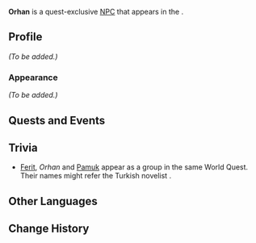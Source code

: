 {{Meta
|missing_NPC_profile  = yes
}}
{{Character Infobox
|type             = Quest NPC
|image            = NPC Orhan.png
|region           = Sumeru
|location         = Sumeru
|affiliation      = Corps of Thirty
}}
'''Orhan''' is a quest-exclusive [[NPC]] that appears in the {{Quest|A Short Encounter with a Rare Bird}}.
<!--
==Location==
{{subst:#tag:gallery|
NPC Location {{subst:PAGENAME}}.png{{subst:!}}{{subst:PAGENAME}}'s location
NPC Location {{subst:PAGENAME}} Context.png{{subst:!}}Additional context
|hideaddbutton=true
|captionalign=center
}}
-->
==Profile==
<!-- Detailed story/lore information goes here. -->
''(To be added.)''

===Appearance===
<!-- Keep appearance section short and concise. Limit to 2 paragraphs with 3-4 sentences each. -->
''(To be added.)''

==Quests and Events==
{{Quests and Events}}

==Trivia==
* [[Ferit]], ''Orhan'' and [[Pamuk]] appear as a group in the same World Quest. Their names might refer the Turkish novelist {{w|Orhan Pamuk|Ferit Orhan Pamuk}}.

==Other Languages==
{{Other Languages
|default_hidden = 1
|en      = Orhan
|zhs     = 奥尔罕
|zhs_rm  = Ào'ěrhǎn
|zht     = 奧爾罕
|zht_rm  = Ào'ěrhǎn
|ja      = オルハン
|ja_rm   = Oruhan
|ko      = 오르한
|es      = Orhan
|fr      = Orhan
|ru      = Орхан
|th      = Orhan
|vi      = Orhan
|de      = Orhan
|id      = Orhan
|pt      = Orhan
|tr      = Orhan
|it      = Orhan
}}

==Change History==
{{Change History|3.0}}
<!--
==References==
{{Reflist}}
-->